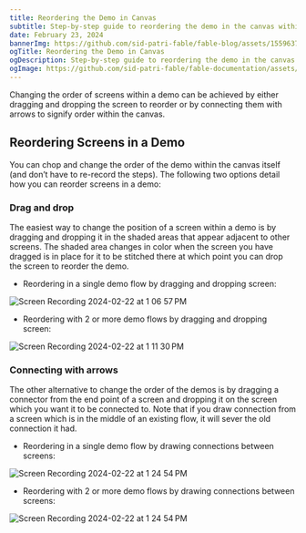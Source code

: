 ```yaml
---
title: Reordering the Demo in Canvas
subtitle: Step-by-step guide to reordering the demo in the canvas within Fable.
date: February 23, 2024
bannerImg: https://github.com/sid-patri-fable/fable-blog/assets/155963795/fe84d566-41fe-4571-96e0-dcd47a4af035
ogTitle: Reordering the Demo in Canvas
ogDescription: Step-by-step guide to reordering the demo in the canvas within Fable.
ogImage: https://github.com/sid-patri-fable/fable-documentation/assets/155963795/b4e5b310-ef91-4b56-b2f6-6420de9d7fe1
---
```


Changing the order of screens within a demo can be achieved by either dragging and dropping the screen to reorder or by connecting them with arrows to signify order within the canvas.

## Reordering Screens in a Demo

You can chop and change the order of the demo within the canvas itself (and don’t have to re-record the steps). The following two options detail how you can reorder screens in a demo:

### Drag and drop

The easiest way to change the position of a screen within a demo is by dragging and dropping it in the shaded areas that appear adjacent to other screens. The shaded area changes in color when the screen you have dragged is in place for it to be stitched there at which point you can drop the screen to reorder the demo.

- Reordering in a single demo flow by dragging and dropping screen:

![Screen Recording 2024-02-22 at 1 06 57 PM](https://github.com/sid-patri-fable/fable-documentation/assets/155963795/721f4e39-fa03-4e5d-b241-24e402b4c083)

- Reordering with 2 or more demo flows by dragging and dropping screen:

![Screen Recording 2024-02-22 at 1 11 30 PM](https://github.com/sid-patri-fable/fable-documentation/assets/155963795/ac443492-a3e8-4be2-b474-0b0b6ba3b7c1)

### Connecting with arrows

The other alternative to change the order of the demos is by dragging a connector from the end point of a screen and dropping it on the screen which you want it to be connected to. Note that if you draw connection from a screen which is in the middle of an existing flow, it will sever the old connection it had.

- Reordering in a single demo flow by drawing connections between screens:

![Screen Recording 2024-02-22 at 1 24 54 PM](https://github.com/sid-patri-fable/fable-documentation/assets/155963795/6db9a663-1aa5-4b04-9b08-cd7f2c66314a)


- Reordering with 2 or more demo flows by drawing connections between screens:

![Screen Recording 2024-02-22 at 1 24 54 PM](https://github.com/sid-patri-fable/fable-documentation/assets/155963795/5bd835cc-d558-4ac3-a26d-b0729810c7e8)
